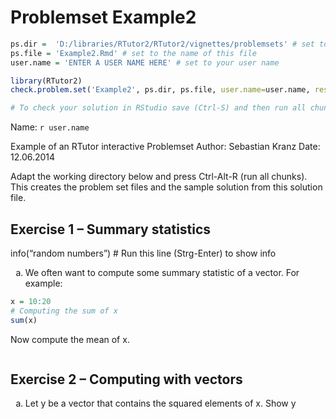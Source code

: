 # Problemset Example2

  
```r

ps.dir =  'D:/libraries/RTutor2/RTutor2/vignettes/problemsets' # set to the folder in which this file is stored
ps.file = 'Example2.Rmd' # set to the name of this file
user.name = 'ENTER A USER NAME HERE' # set to your user name

library(RTutor2)
check.problem.set('Example2', ps.dir, ps.file, user.name=user.name, reset=FALSE)

# To check your solution in RStudio save (Ctrl-S) and then run all chunks (Ctrl-Alt-R)
```
Name: `r user.name`


Example of an RTutor interactive Problemset
Author:  Sebastian Kranz
Date:    12.06.2014

Adapt the working directory below and press Ctrl-Alt-R (run all chunks). This creates the problem set files and the sample solution from this solution file.

## Exercise 1 -- Summary statistics

info("random numbers") # Run this line (Strg-Enter) to show info

a) We often want to compute some summary statistic of a vector.
For example:
```r
x = 10:20
# Computing the sum of x
sum(x)
```

Now compute the mean of x.
```r

```



## Exercise 2 -- Computing with vectors

a) Let y be a vector that contains the squared elements of x. Show y
```r

```


